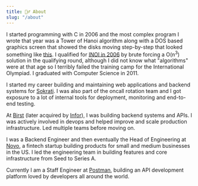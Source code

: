 ```yaml
---
title: 🙋‍♂️ About
slug: "/about"
---
```


I started programming with C in 2006 and the most complex program I wrote that year was a Tower of Hanoi algorithm along with a DOS based graphics screen that showed the disks moving step-by-step that looked something like [this](https://tedmuller.us/FunAndGames/img/TowerOfHanoi.gif). I qualified for [INOI in 2006](https://www.iarcs.org.in/inoi/2006/inoi2006/results_inoi2006.php) by brute forcing a O(n<sup>3</sup>) solution in the qualifying round, although I did not know what "algorithms" were at that age so I terribly failed the training camp for the International Olympiad. I graduated with Computer Science in 2011.

I started my career building and maintaining web applications and backend systems for [Sokrati](https://sokrati.com). I was also part of the oncall rotation team and I got exposure to a lot of internal tools for deployment, monitoring and end-to-end testing.

At [Birst](https://birst.com) (later acquired by [Infor](https://infor.com)), I was building backend systems and APIs. I was actively involved in devops and helped improve and scale production infrastructure. Led multiple teams before moving on.

I was a Backend Engineer and then eventually the Head of Engineering at [Novo](https://banknovo.com), a fintech startup building products for small and medium businesses in the US. I led the engineering team in building features and core infrastructure from Seed to Series A.

Currently I am a Staff Engineer at [Postman](https://www.postman.com/), building an API development platform loved by developers all around the world.
